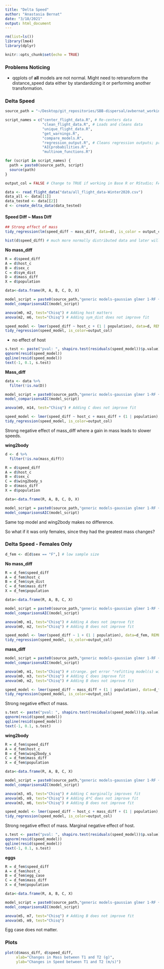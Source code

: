 ```yaml
---
title: "Delta Speed"
author: "Anastasia Bernat"
date: "3/18/2021"
output: html_document
---
```


```r
rm(list=ls())
library(lme4)
library(dplyr)

knitr::opts_chunk$set(echo = TRUE)
```

### Problems Noticing 

- qqplots of **all** models are not normal. Might need to retransform the distance_speed data either by standardizing it or performing another transformation. 


### Delta Speed

```r
source_path = "~/Desktop/git_repositories/SBB-dispersal/avbernat_working_on/Rsrc/"

script_names = c("center_flight_data.R", # Re-centers data 
                 "clean_flight_data.R", # Loads and cleans data
                 "unique_flight_data.R",
                 "get_warnings.R", 
                 "compare_models.R",
                 "regression_output.R", # Cleans regression outputs; prints in color or B&W
                 "AICprobabilities.R",
                 "multinom_functions.R")

for (script in script_names) { 
  path = paste0(source_path, script)
  source(path) 
}

output_col = FALSE # Change to TRUE if working in Base R or RStudio; FALSE if generating an HTML

data <- read_flight_data("data/all_flight_data-Winter2020.csv")
data_all <- data[[1]]
data_tested <- data[[2]]
d <- create_delta_data(data_tested)
```

#### Speed Diff ~ Mass Diff

```r
## Strong effect of mass
tidy_regression(lm(speed_diff ~ mass_diff, data=d), is_color = output_col) 
```


```r
hist(d$speed_diff) # much more normally distributed data and later will see the residuals pass the Shapiro-Wilk test
```

**No mass_diff**

```r
R = d$speed_diff
A = d$host_c
B = d$sex_c
C = d$sym_dist
D = d$mass_diff 
X = d$population 

data<-data.frame(R, A, B, C, D, X)

model_script = paste0(source_path,"generic models-gaussian glmer 1-RF + 3-FF REMLF.R")
model_comparisonsAIC(model_script)
```

```r
anova(m0, m2, test="Chisq") # Adding host matters
anova(m2, m6, test="Chisq") # Adding sym_dist does not improve fit
```

```r
speed_model <- lmer(speed_diff ~ host_c + (1 | population), data=d, REML=FALSE)
tidy_regression(speed_model, is_color=output_col)
```

* no effect of host 

```r
s.test <- paste("pval: ", shapiro.test(residuals(speed_model))$p.value)
qqnorm(resid(speed_model))
qqline(resid(speed_model))
text(-1, 0.1, s.test)
```

**Mass_diff**

```r
data <- data %>%
  filter(!is.na(D))

model_script = paste0(source_path,"generic models-gaussian glmer 1-RF + 4-FF REMLF.R")
model_comparisonsAIC(model_script)
```

```r
anova(m9, m14, test="Chisq") # Adding C does not improve fit
```

```r
speed_model <- lmer(speed_diff ~ host_c + mass_diff + (1 | population), data=d, REML=FALSE)
tidy_regression(speed_model, is_color=output_col)
```

Strong negative effect of mass_diff where a gain in mass leads to slower speeds.

**wing2body**

```r
d <- d %>%
  filter(!is.na(mass_diff))

R = d$speed_diff
A = d$host_c
B = d$sex_c
C = d$wing2body_s
D = d$mass_diff 
X = d$population 

data<-data.frame(R, A, B, C, D, X)

model_script = paste0(source_path,"generic models-gaussian glmer 1-RF + 4-FF REMLF.R")
model_comparisonsAIC(model_script)
```
Same top model and wing2body makes no difference.


So what if it was only females, since they had the greatest mass changes?

### Delta Speed - Females Only

```r
d_fem <- d[d$sex == "F",] # low sample size 
```

**No mass_diff**

```r
R = d_fem$speed_diff
A = d_fem$host_c
B = d_fem$sym_dist
C = d_fem$mass_diff 
X = d_fem$population 

data<-data.frame(R, A, B, C, X)

model_script = paste0(source_path,"generic models-gaussian glmer 1-RF + 2-FF REMLF.R")
model_comparisonsAIC(model_script)
```

```r
anova(m0, m1, test="Chisq") # Adding A does not improve fit
anova(m0, m2, test="Chisq") # Adding B does not improve fit
```

```r
speed_model <- lmer(speed_diff ~ 1 + (1 | population), data=d_fem, REML=FALSE)
tidy_regression(speed_model, is_color=output_col)
```

**mass_diff**

```r
model_script = paste0(source_path,"generic models-gaussian glmer 1-RF + 3-FF REMLF.R")
model_comparisonsAIC(model_script)
```

```r
anova(m0, m1, test="Chisq") # strange. get error "refitting model(s) with ML (instead of REML)" even though these have been refit to REML=FALSE...
anova(m0, m3, test="Chisq") # Adding C does improve fit
anova(m0, m2, test="Chisq") # Adding B does not improve fit
```

```r
speed_model <- lmer(speed_diff ~ mass_diff + (1 | population), data=d_fem, REML=FALSE)
tidy_regression(speed_model, is_color=output_col)
```

Strong negative effect of mass. 

```r
s.test <- paste("pval: ", shapiro.test(residuals(speed_model))$p.value)
qqnorm(resid(speed_model))
qqline(resid(speed_model))
text(-1, 0.1, s.test)
```

**wing2body**

```r
R = d_fem$speed_diff
A = d_fem$host_c
B = d_fem$wing2body_s
C = d_fem$mass_diff 
X = d_fem$population 

data<-data.frame(R, A, B, C, X)

model_script = paste0(source_path,"generic models-gaussian glmer 1-RF + 3-FF REMLF.R")
model_comparisonsAIC(model_script)
```
```r
anova(m3, m5, test="Chisq") # Adding C marginally improves fit
anova(m5, m9, test="Chisq") # Adding A*C does not improve fit
anova(m3, m6, test="Chisq") # Adding B does not improve fit
```
```r
speed_model <- lmer(speed_diff ~ host_c + mass_diff + (1 | population), data=d_fem, REML=FALSE)
tidy_regression(speed_model, is_color=output_col)
```

Strong negative effect of mass. 
Marginal negative effect of host.

```r
s.test <- paste("pval: ", shapiro.test(residuals(speed_model))$p.value)
qqnorm(resid(speed_model))
qqline(resid(speed_model))
text(-1, 0.1, s.test)
```

**eggs**

```r
R = d_fem$speed_diff
A = d_fem$host_c
B = d_fem$egg_case
C = d_fem$mass_diff 
X = d_fem$population 

data<-data.frame(R, A, B, C, X)

model_script = paste0(source_path,"generic models-gaussian glmer 1-RF + 3-FF REMLF.R")
model_comparisonsAIC(model_script)
```

```r
anova(m5, m7, test="Chisq") # Adding B does not improve fit
anova(m5, m9, test="Chisq")
```
Egg case does not matter.

### Plots

```r
plot(d$mass_diff, d$speed_diff, 
     xlab="Changes in Mass between T1 and T2 (g)",
     ylab="Changes in Speed between T1 and T2 (m/s)")
```




